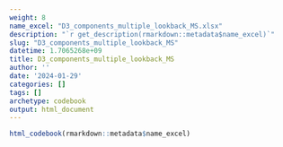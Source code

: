 ```yaml
---
weight: 8
name_excel: "D3_components_multiple_lookback_MS.xlsx"
description: "`r get_description(rmarkdown::metadata$name_excel)`"
slug: "D3_components_multiple_lookback_MS"
datetime: 1.7065268e+09
title: D3_components_multiple_lookback_MS
author: ''
date: '2024-01-29'
categories: []
tags: []
archetype: codebook
output: html_document
---
```


```r
html_codebook(rmarkdown::metadata$name_excel)
```
